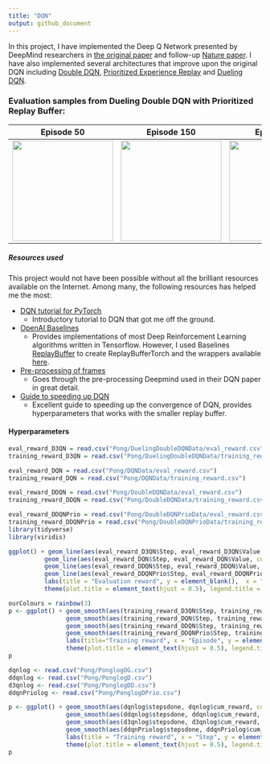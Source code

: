 ```yaml
---
title: "DQN"
output: github_document
---
```

In this project, I have implemented the Deep Q Network presented by DeepMind researchers in [the original paper](https://www.cs.toronto.edu/~vmnih/docs/dqn.pdf) and follow-up [Nature paper](https://web.stanford.edu/class/psych209/Readings/MnihEtAlHassibis15NatureControlDeepRL.pdf). I have also implemented several architectures that improve upon the original DQN including [Double DQN](https://arxiv.org/abs/1509.06461), [Prioritized Experience Replay](https://arxiv.org/abs/1511.05952) and [Dueling DQN](https://arxiv.org/abs/1511.05952).


### Evaluation samples from Dueling Double DQN with Prioritized Replay Buffer:

| Episode 50 | Episode 150 | Episode 750 |
| :-:| :-: | :-: |
| <img src = "Pong/DuelingDoubleDQNGifs/eval_ep_50_step_51540.gif" width = 200 /> | <img src = "Pong/DuelingDoubleDQNGifs/eval_ep_150_step_312995.gif" width = 200 /> | <img src = "Pong/DuelingDoubleDQNGifs/eval_ep_750_step_1730869.gif" width = 200 /> |


##### Resources used
This project would not have been possible without all the brilliant resources available on the Internet. Among many, the following resources has helped me the most:

- [DQN tutorial for PyTorch](https://pytorch.org/tutorials/intermediate/reinforcement_q_learning.html) 
  - Introductory tutorial to DQN that got me off the ground.
- [OpenAI Baselines](https://github.com/openai/baselines) 
  - Provides implementations of most Deep Reinforcement Learning algorithms written in Tensorflow. However, I used Baselines [ReplayBuffer](https://github.com/openai/baselines/blob/master/baselines/deepq/replay_buffer.py) to create ReplayBufferTorch and the wrappers available [here](https://github.com/openai/baselines/tree/master/baselines/common).
- [Pre-processing of frames](https://danieltakeshi.github.io/2016/11/25/frame-skipping-and-preprocessing-for-deep-q-networks-on-atari-2600-games/)
  - Goes through the pre-processing Deepmind used in their DQN paper in great detail.
- [Guide to speeding up DQN](https://medium.com/@shmuma/speeding-up-dqn-on-pytorch-solving-pong-in-30-minutes-81a1bd2dff55)
  - Excellent guide to speeding up the convergence of DQN, provides hyperparameters that works with the smaller replay buffer.

#### Hyperparameters




```r
eval_reward_D3QN = read.csv("Pong/DuelingDoubleDQNData/eval_reward.csv")
training_reward_D3QN = read.csv("Pong/DuelingDoubleDQNData/training_reward.csv")

eval_reward_DQN = read.csv("Pong/DQNData/eval_reward.csv")
training_reward_DQN = read.csv("Pong/DQNData/training_reward.csv")

eval_reward_DDQN = read.csv("Pong/DoubleDQNData/eval_reward.csv")
training_reward_DDQN = read.csv("Pong/DoubleDQNData/training_reward.csv")

eval_reward_DDQNPrio = read.csv("Pong/DoubleDQNPrioData/eval_reward.csv")
training_reward_DDQNPrio = read.csv("Pong/DoubleDQNPrioData/training_reward.csv")
library(tidyverse)
library(viridis)
```

```r
ggplot() + geom_line(aes(eval_reward_D3QN$Step, eval_reward_D3QN$Value, colour = "D3QN"), size = 1) + 
          geom_line(aes(eval_reward_DQN$Step, eval_reward_DQN$Value, colour = "DQN"), size = 1) +
          geom_line(aes(eval_reward_DDQN$Step, eval_reward_DDQN$Value, colour = "Double DQN"), size = 1) +
          geom_line(aes(eval_reward_DDQNPrio$Step, eval_reward_DDQNPrio$Value, colour = "Double DQN w Prio"), size = 1) +
          labs(title = "Evaluation reward", y = element_blank(),  x = "Episode") + 
          theme(plot.title = element_text(hjust = 0.5), legend.title = element_blank(), legend.position = c(0.8,0.3))
```

```r
ourColours = rainbow(3)
p <- ggplot() + geom_smooth(aes(training_reward_D3QN$Step, training_reward_D3QN$Value, colour = "D3QN"), span = 0.01, se = F) + 
                geom_smooth(aes(training_reward_DQN$Step, training_reward_DQN$Value, colour = "DQN"), span = 0.01, se = F) + 
                geom_smooth(aes(training_reward_DDQN$Step, training_reward_DDQN$Value, colour = "Double DQN"), span = 0.01, se = F) + 
                geom_smooth(aes(training_reward_DDQNPrio$Step, training_reward_DDQNPrio$Value, colour = "Double DQN w Prio"), span = 0.01, se = F) +
                labs(title="Training reward", x = "Episode", y = element_blank()) + 
                theme(plot.title = element_text(hjust = 0.5), legend.title=element_blank(),legend.position = c(0.8,0.3))
p
```

```r
dqnlog <- read.csv("Pong/PonglogOG.csv")
ddqnlog <- read.csv("Pong/PonglogD.csv")
d3qnlog <- read.csv("Pong/PonglogDD.csv")
ddqnPriolog <- read.csv("Pong/PonglogDPrio.csv")

p <- ggplot() + geom_smooth(aes(dqnlog$stepsdone, dqnlog$cum_reward, colour = "DQN"), span = 0.01, se = F) +
                geom_smooth(aes(ddqnlog$stepsdone, ddqnlog$cum_reward, colour = "Double DQN"), span = 0.01, se = F) +
                geom_smooth(aes(d3qnlog$stepsdone, d3qnlog$cum_reward, colour = "D3QN"), span = 0.01, se = F) +
                geom_smooth(aes(ddqnPriolog$stepsdone, ddqnPriolog$cum_reward, colour = "Double DQN w Prio"), span = 0.01, se = F) +
                labs(title = "Training reward", x = "Step", y = element_blank())+
                theme(plot.title = element_text(hjust = 0.5), legend.title = element_blank(), legend.position = c(0.8,0.3))
p
  
```